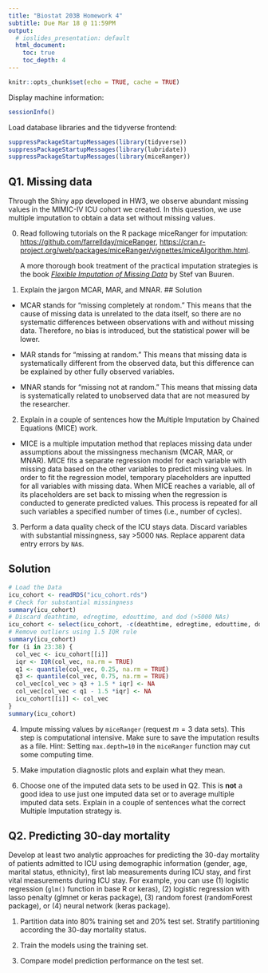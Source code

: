 ```yaml
---
title: "Biostat 203B Homework 4"
subtitle: Due Mar 18 @ 11:59PM
output:
  # ioslides_presentation: default
  html_document:
    toc: true
    toc_depth: 4
---
```


```r
knitr::opts_chunk$set(echo = TRUE, cache = TRUE)
```

Display machine information:
```r
sessionInfo()
```
Load database libraries and the tidyverse frontend:
```r
suppressPackageStartupMessages(library(tidyverse))
suppressPackageStartupMessages(library(lubridate))
suppressPackageStartupMessages(library(miceRanger))
```

## Q1. Missing data

Through the Shiny app developed in HW3, we observe abundant missing values in the MIMIC-IV ICU cohort we created. In this question, we use multiple imputation to obtain a data set without missing values.

0. Read following tutorials on the R package miceRanger for imputation: <https://github.com/farrellday/miceRanger>, <https://cran.r-project.org/web/packages/miceRanger/vignettes/miceAlgorithm.html>.

    A more thorough book treatment of the practical imputation strategies is the book [*_Flexible Imputation of Missing Data_*](https://stefvanbuuren.name/fimd/) by Stef van Buuren. 

1. Explain the jargon MCAR, MAR, and MNAR.
## Solution

- MCAR stands for "missing completely at rondom." This means that the cause of missing data is unrelated to the data itself, so there are no systematic differences between observations with and without missing data. Therefore, no bias is introduced, but the statistical power will be lower.

- MAR stands for "missing at random." This means that missing data is systematically different from the observed data, but this difference can be explained by other fully observed variables.

- MNAR stands for "missing not at random." This means that missing data is systematically related to unobserved data that are not measured by the researcher.

2. Explain in a couple of sentences how the Multiple Imputation by Chained Equations (MICE) work.

- MICE is a multiple imputation method that replaces missing data under assumptions about the missingness mechanism (MCAR, MAR, or MNAR). MICE fits a separate regression model for each variable with missing data based on the other variables to predict missing values. In order to fit the regression model, temporary placeholders are inputted for all variables with missing data. When MICE reaches a variable, all of its placeholders are set back to missing when the regression is conducted to generate predicted values. This process is repeated for all such variables a specified number of times (i.e., number of cycles).

3. Perform a data quality check of the ICU stays data. Discard variables with substantial missingness, say >5000 `NA`s. Replace apparent data entry errors by `NA`s.

## Solution

```r
# Load the Data
icu_cohort <- readRDS("icu_cohort.rds")
# Check for substantial missingness
summary(icu_cohort)
# Discard deathtime, edregtime, edouttime, and dod (>5000 NAs)
icu_cohort <- select(icu_cohort, -c(deathtime, edregtime, edouttime, dod))
# Remove outliers using 1.5 IQR rule
summary(icu_cohort)
for (i in 23:38) {
  col_vec <- icu_cohort[[i]]
  iqr <- IQR(col_vec, na.rm = TRUE)
  q1 <- quantile(col_vec, 0.25, na.rm = TRUE)
  q3 <- quantile(col_vec, 0.75, na.rm = TRUE)
  col_vec[col_vec > q3 + 1.5 * iqr] <- NA
  col_vec[col_vec < q1 - 1.5 *iqr] <- NA
  icu_cohort[[i]] <- col_vec
}
summary(icu_cohort)
```

4. Impute missing values by `miceRanger` (request $m=3$ data sets). This step is computational intensive. Make sure to save the imputation results as a file. Hint: Setting `max.depth=10` in the `miceRanger` function may cut some computing time.

5. Make imputation diagnostic plots and explain what they mean.

6. Choose one of the imputed data sets to be used in Q2. This is **not** a good idea to use just one imputed data set or to average multiple imputed data sets. Explain in a couple of sentences what the correct Multiple Imputation strategy is.

## Q2. Predicting 30-day mortality

Develop at least two analytic approaches for predicting the 30-day mortality of patients admitted to ICU using demographic information (gender, age, marital status, ethnicity), first lab measurements during ICU stay, and first vital measurements during ICU stay. For example, you can use (1) logistic regression (`glm()` function in base R or keras), (2) logistic regression with lasso penalty (glmnet or keras package), (3) random forest (randomForest package), or (4) neural network (keras package).

1. Partition data into 80% training set and 20% test set. Stratify partitioning according the 30-day mortality status.

2. Train the models using the training set.

3. Compare model prediction performance on the test set.

